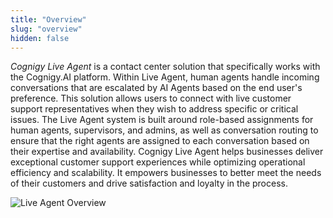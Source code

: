 ```yaml
---
title: "Overview"
slug: "overview"
hidden: false
---
```


_Cognigy Live Agent_ is a contact center solution that specifically works with the Cognigy.AI platform.
Within Live Agent, human agents handle incoming conversations that are escalated by AI Agents based on the end user's preference.
This solution allows users to connect with live customer support representatives when they wish to address specific or critical issues.
The Live Agent system is built around role-based assignments for human agents, supervisors, and admins, as well as conversation routing to ensure that the right agents are assigned to each conversation based on their expertise and availability.
Cognigy Live Agent helps businesses deliver exceptional customer support experiences while optimizing operational efficiency and scalability. It empowers businesses to better meet the needs of their customers and drive satisfaction and loyalty in the process.

<Frame>
    <img class="image-center" src="/_assets/live-agent/LA-overview.png" alt="Live Agent Overview" style={{ width: 'auto' }}/>
</Frame>


